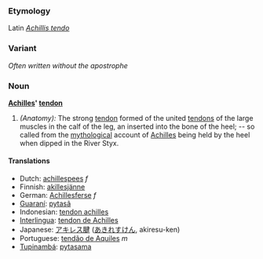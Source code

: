 ===Etymology===
Latin ''[[Achillis tendo]]''
===Variant===
''Often written without the apostrophe''
=== Noun ===
'''[[Achilles]]' [[tendon]]'''

#''(Anatomy):'' The strong [[tendon]] formed of the united [[tendons]] of the large muscles in the calf of the leg, an inserted into the bone of the heel; -- so called from the [[mythological]] account of [[Achilles]] being held by the heel when dipped in the River Styx.

==== Translations ====
*Dutch: [[achillespees]] ''f''
*Finnish: [[akillesjänne]]
*German: [[Achillesferse]] ''f''
*[[Guaraní]]: [[pytasã]]
*Indonesian: [[tendon achilles]]
*[[Interlingua]]: [[tendon de Achilles]]
*Japanese: [[アキレス腱]] ([[あきれすけん]], akiresu-ken)
*Portuguese: [[tendão de Aquiles]] ''m''
*[[Tupinambá]]: [[pytasama]]